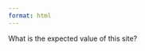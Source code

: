 ```yaml
---
format: html
---
```


What is the expected value of this site? 
<!-- 
```python
import ipywidgets as widgets
widgets.IntSlider()
``` -->

<!-- To learn more about Quarto books visit <https://quarto.org/docs/books>. -->
